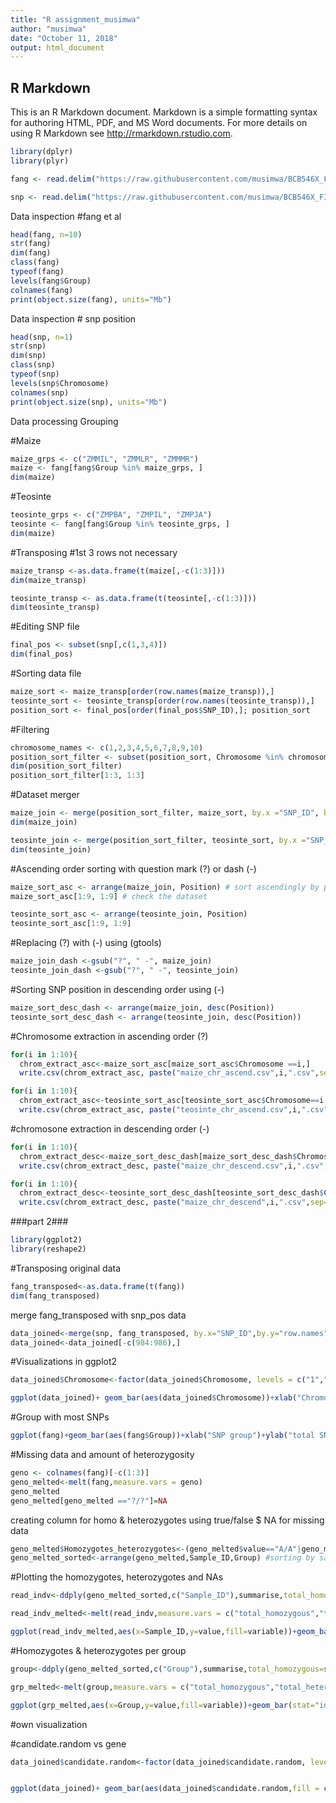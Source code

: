 ```yaml
---
title: "R assignment_musimwa"
author: "musimwa"
date: "October 11, 2018"
output: html_document
---
```



## R Markdown

This is an R Markdown document. Markdown is a simple formatting syntax for authoring HTML, PDF, and MS Word documents. For more details on using R Markdown see <http://rmarkdown.rstudio.com>.

```r
library(dplyr)
library(plyr)
```

```r
fang <- read.delim("https://raw.githubusercontent.com/musimwa/BCB546X_FINAL-UNIX-ASSIGNMENT/master/dataset/fang_et_al_genotypes.txt", header = T)

snp <- read.delim("https://raw.githubusercontent.com/musimwa/BCB546X_FINAL-UNIX-ASSIGNMENT/master/dataset/snp_position.txt", header = T)
```

Data inspection #fang et al

```r
head(fang, n=10)
str(fang)
dim(fang)
class(fang)
typeof(fang)
levels(fang$Group)
colnames(fang)
print(object.size(fang), units="Mb")
```

Data inspection # snp position

```r
head(snp, n=1)
str(snp)
dim(snp)
class(snp)
typeof(snp)
levels(snp$Chromosome)
colnames(snp)
print(object.size(snp), units="Mb")
```

Data processing
Grouping

#Maize
```r
maize_grps <- c("ZMMIL", "ZMMLR", "ZMMMR")
maize <- fang[fang$Group %in% maize_grps, ] 
dim(maize)
```

#Teosinte

```r
teosinte_grps <- c("ZMPBA", "ZMPIL", "ZMPJA")
teosinte <- fang[fang$Group %in% teosinte_grps, ] 
dim(maize) 
```

#Transposing
#1st 3 rows not necessary
```r
maize_transp <-as.data.frame(t(maize[,-c(1:3)])) 
dim(maize_transp)
```

```r
teosinte_transp <- as.data.frame(t(teosinte[,-c(1:3)])) 
dim(teosinte_transp)
```

#Editing SNP file
```r
final_pos <- subset(snp[,c(1,3,4)])
dim(final_pos)
```

#Sorting data file
```r
maize_sort <- maize_transp[order(row.names(maize_transp)),]
teosinte_sort <- teosinte_transp[order(row.names(teosinte_transp)),]
position_sort <- final_pos[order(final_pos$SNP_ID),]; position_sort
```

#Filtering
```r
chromosome_names <- c(1,2,3,4,5,6,7,8,9,10)
position_sort_filter <- subset(position_sort, Chromosome %in% chromosome_names)
dim(position_sort_filter)
position_sort_filter[1:3, 1:3]
```

#Dataset merger

```r
maize_join <- merge(position_sort_filter, maize_sort, by.x ="SNP_ID", by.y ="row.names") 
dim(maize_join)

teosinte_join <- merge(position_sort_filter, teosinte_sort, by.x ="SNP_ID", by.y ="row.names")  
dim(teosinte_join)
```

#Ascending order sorting with question mark (?) or dash (-)

```r
maize_sort_asc <- arrange(maize_join, Position) # sort ascendingly by position
maize_sort_asc[1:9, 1:9] # check the dataset
```

```r
teosinte_sort_asc <- arrange(teosinte_join, Position) 
teosinte_sort_asc[1:9, 1:9] 
```

#Replacing (?) with (-) using (gtools)
```r
maize_join_dash <-gsub("?", " -", maize_join)
teosinte_join_dash <-gsub("?", " -", teosinte_join)
```

#Sorting SNP position in descending order using (-)

```r
maize_sort_desc_dash <- arrange(maize_join, desc(Position))
teosinte_sort_desc_dash <- arrange(teosinte_join, desc(Position))
```

#Chromosome extraction in ascending order (?)

```r
for(i in 1:10){
  chrom_extract_asc<-maize_sort_asc[maize_sort_asc$Chromosome ==i,]
  write.csv(chrom_extract_asc, paste("maize_chr_ascend.csv",i,".csv",sep=""),row.names=F)}

```

```r
for(i in 1:10){
  chrom_extract_asc<-teosinte_sort_asc[teosinte_sort_asc$Chromosome==i,]
  write.csv(chrom_extract_asc, paste("teosinte_chr_ascend.csv",i,".csv",sep=""),row.names=F)}
```


#chromosone extraction in descending order (-)

```r
for(i in 1:10){
  chrom_extract_desc<-maize_sort_desc_dash[maize_sort_desc_dash$Chromosome ==i,]
  write.csv(chrom_extract_desc, paste("maize_chr_descend.csv",i,".csv",sep=""),row.names=F)}
```

```r
for(i in 1:10){
  chrom_extract_desc<-teosinte_sort_desc_dash[teosinte_sort_desc_dash$Chromosome ==i,]
  write.csv(chrom_extract_desc, paste("maize_chr_descend",i,".csv",sep=""),row.names=F)}
```


###part 2###


```r
library(ggplot2)
library(reshape2)
```
#Transposing original data
```r
fang_transposed<-as.data.frame(t(fang))
dim(fang_transposed)
```
merge fang_transposed with snp_pos data

```r
data_joined<-merge(snp, fang_transposed, by.x="SNP_ID",by.y="row.names",all=TRUE)
data_joined<-data_joined[-c(984:986),]
```

#Visualizations in ggplot2
```r
data_joined$Chromosome<-factor(data_joined$Chromosome, levels = c("1","2","3","4","5","6","7","8","9","10","unknown","multiple"))

ggplot(data_joined)+ geom_bar(aes(data_joined$Chromosome))+xlab("Chromosome") +ylab("total number of SNPs")
```


#Group with most SNPs
```r
ggplot(fang)+geom_bar(aes(fang$Group))+xlab("SNP group")+ylab("total SNPs")
```

#Missing data and amount of heterozygosity

```r
geno <- colnames(fang)[-c(1:3)]
geno_melted<-melt(fang,measure.vars = geno)
geno_melted
geno_melted[geno_melted =="?/?"]=NA
```

creating column for homo & heterozygotes using true/false $ NA for missing data

```r
geno_melted$Homozygotes_heterozygotes<-(geno_melted$value=="A/A"|geno_melted$value=="C/C"|geno_melted$value=="G/G"|geno_melted$value=="T/T")
geno_melted_sorted<-arrange(geno_melted,Sample_ID,Group) #sorting by sample ID & group
```

#Plotting the homozygotes, heterozygotes and NAs
```r
read_indv<-ddply(geno_melted_sorted,c("Sample_ID"),summarise,total_homozygous=sum(Homozygotes_heterozygotes,na.rm=TRUE),total_heterozygous=sum(!Homozygotes_heterozygotes,na.rm = TRUE), total_NA=sum(is.na(Homozygotes_heterozygotes)))

read_indv_melted<-melt(read_indv,measure.vars = c("total_homozygous","total_heterozygous","total_NA"))

ggplot(read_indv_melted,aes(x=Sample_ID,y=value,fill=variable))+geom_bar(stat="identity",position = "stack")#plot homozygotes and heterozygotes per sample_ID


```

#Homozygotes & heterozygotes per group

```r
group<-ddply(geno_melted_sorted,c("Group"),summarise,total_homozygous=sum(Homozygotes_heterozygotes,na.rm=TRUE),total_heterozygous=sum(!Homozygotes_heterozygotes,na.rm = TRUE), total_NA=sum(is.na(Homozygotes_heterozygotes)))

grp_melted<-melt(group,measure.vars = c("total_homozygous","total_heterozygous","total_NA"))

ggplot(grp_melted,aes(x=Group,y=value,fill=variable))+geom_bar(stat="identity",position = "stack")# plot homozygotes and heterozygotes per Group
```

#own visualization

#candidate.random vs gene

```r
data_joined$candidate.random<-factor(data_joined$candidate.random, levels = c("candidate","random"))


ggplot(data_joined)+ geom_bar(aes(data_joined$candidate.random,fill = candidate.random))+xlab("candidate.random") +ylab("Total Number of SNPs") 
```

